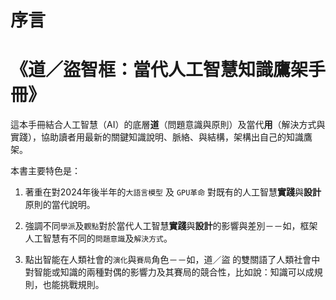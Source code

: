 # 序言 {.unnumbered}

# 《道／盜智框：當代人工智慧知識鷹架手冊》{.unnumbered}

這本手冊結合人工智慧（AI）的底層**道**（問題意識與原則）及當代**用**（解決方式與實踐），協助讀者用最新的關鍵知識說明、脈絡、與結構，架構出自己的知識鷹架。

本書主要特色是：

1. 著重在對2024年後半年的`大語言模型` 及 `GPU革命` 對既有的人工智慧**實踐**與**設計**原則的當代說明。

2. 強調不同`學派`及`觀點`對於當代人工智慧**實踐**與**設計**的影響與差別－－如，框架人工智慧有不同的`問題意識`及`解決方式`。

3. 點出智能在人類社會的`演化`與`賽局`角色－－如，道／盜 的雙關語了人類社會中對智能或知識的兩種對偶的影響力及其賽局的競合性，比如說：知識可以成規則，也能挑戰規則。

